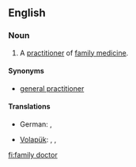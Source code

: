 ==English==
{{wikipedia}}
===Noun===
{{en-noun}}
#A [[practitioner]] of [[family medicine]].
====Synonyms====
*[[general practitioner]]

====Translations====
{{trans-top|practitioner of family medicine}}
* German: {{t+|de|Hausarzt|m}}, {{t|de|Hausärztin|f}}
{{trans-mid}}
* [[Volapük]]: {{qualifier|male or female}} {{t|vo|famülasanan}}, {{qualifier|male}} {{t|vo|famülahisanan}}, {{qualifier|female}} {{t|vo|famülajisanan}}
{{trans-bottom}}

[[fi:family doctor]]